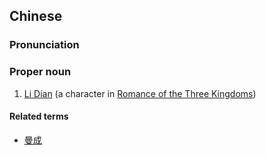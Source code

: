 ==Chinese==
{{zh-forms}}

===Pronunciation===
{{zh-pron
|m=Lǐ Diǎn
|cat=pn
}}

===Proper noun===
{{zh-proper noun}}

# [[w:Li Dian|Li Dian]] (a character in [[w:Romance of the Three Kingdoms|Romance of the Three Kingdoms]])

====Related terms====
* [[曼成]]